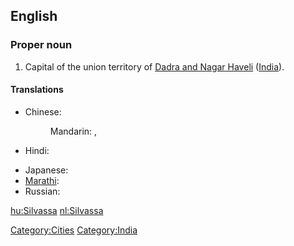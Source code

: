 ==English==
{{wikipedia}}

===Proper noun===
{{en-proper noun}}

# Capital of the union territory of [[Dadra and Nagar Haveli]] ([[India]]).

====Translations====
{{trans-top|capital of Dadra and Nagar Haveli, India}}
* Chinese:
*: Mandarin: {{t|zh|西瓦薩|sc=Hani}},  {{t|zh|西瓦萨|tr=Xīwǎsà|sc=Hani}}
* Hindi: {{t|hi|सिलवासा|tr=silvāsā|sc=Deva}}
{{trans-mid}}
* Japanese: {{t|ja|スィルヴァーサー|tr=Siruvāsā|sc=Jpan}}
* [[Marathi]]: {{t|mr|सिल्वासा|sc=Deva}}
* Russian: {{t|ru|Силвасса|f|tr=Silvássa|sc=Cyrl}}
{{trans-bottom}}

[[Category:Cities]]
[[Category:India]]

[[hu:Silvassa]]
[[nl:Silvassa]]